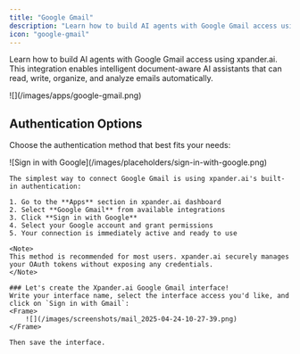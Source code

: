 ```yaml
---
title: "Google Gmail"
description: "Learn how to build AI agents with Google Gmail access using xpander.ai. Create intelligent document-aware AI assistants that can read, write, organize, and analyze emails automatically."
icon: "google-gmail"
---
```


Learn how to build AI agents with Google Gmail access using xpander.ai. This integration enables intelligent document-aware AI assistants that can read, write, organize, and analyze emails automatically.

<Frame>
![](/images/apps/google-gmail.png)
</Frame>


## Authentication Options

Choose the authentication method that best fits your needs:

<Tabs>
  <Tab title="Built-in xpander.ai Auth">
    <Frame caption="Sign in with Google using xpander.ai's built-in authentication">
      ![Sign in with Google](/images/placeholders/sign-in-with-google.png)
    </Frame>

    The simplest way to connect Google Gmail is using xpander.ai's built-in authentication:

    1. Go to the **Apps** section in xpander.ai dashboard
    2. Select **Google Gmail** from available integrations
    3. Click **Sign in with Google**
    4. Select your Google account and grant permissions
    5. Your connection is immediately active and ready to use

    <Note>
    This method is recommended for most users. xpander.ai securely manages your OAuth tokens without exposing any credentials.
    </Note>

    ### Let's create the Xpander.ai Google Gmail interface!
    Write your interface name, select the interface access you'd like, and click on `Sign in with Gmail`:
    <Frame>
		![](/images/screenshots/mail_2025-04-24-10-27-39.png)
	</Frame>

    Then save the interface.

  </Tab>
</Tabs>
